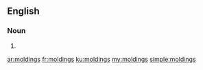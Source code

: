 ==English==

===Noun===
{{head|en}}

# {{plural of|molding}}

[[ar:moldings]]
[[fr:moldings]]
[[ku:moldings]]
[[my:moldings]]
[[simple:moldings]]